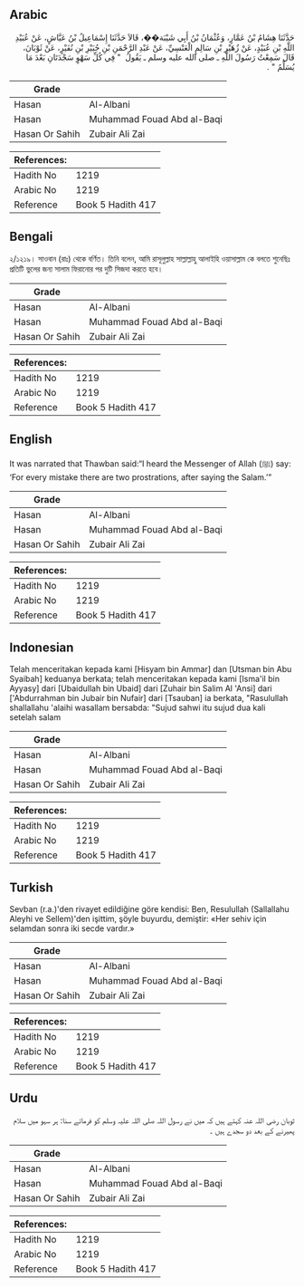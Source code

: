 ## Arabic


<div dir="rtl" lang="ar" style={{fontSize:'larger',backgroundColor:'#f8f9fa',padding:20}}>
حَدَّثَنَا هِشَامُ بْنُ عَمَّارٍ، وَعُثْمَانُ بْنُ أَبِي شَيْبَة��، قَالاَ حَدَّثَنَا إِسْمَاعِيلُ بْنُ عَيَّاشٍ، عَنْ عُبَيْدِ اللَّهِ بْنِ عُبَيْدٍ، عَنْ زُهَيْرِ بْنِ سَالِمٍ الْعَنْسِيِّ، عَنْ عَبْدِ الرَّحْمَنِ بْنِ جُبَيْرِ بْنِ نُفَيْرٍ، عَنْ ثَوْبَانَ، قَالَ سَمِعْتُ رَسُولَ اللَّهِ ـ صلى الله عليه وسلم ـ يَقُولُ ‏ "‏ فِي كُلِّ سَهْوٍ سَجْدَتَانِ بَعْدَ مَا يُسَلِّمُ ‏"‏ ‏.‏
</div>
<div style={{backgroundColor:'#f8f9fa',padding:20, marginBottom: 10}}><table> <thead> <tr> <th>Grade</th> <th></th> </tr> </thead> <tbody> <tr><td>Hasan</td><td>Al-Albani</td></tr><tr><td>Hasan</td><td>Muhammad Fouad Abd al-Baqi</td></tr><tr><td>Hasan Or Sahih</td><td>Zubair Ali Zai</td></tr></tbody></table><table> <thead> <tr> <th>References:</th> <th></th> </tr> </thead> <tbody><tr><td>Hadith No</td><td>1219</td></tr><tr><td>Arabic No</td><td>1219</td></tr><tr><td>Reference</td><td>Book 5 Hadith 417</td></tr></tbody></table></div>

## Bengali


<div dir="ltr" lang="bn" style={{fontSize:'larger',backgroundColor:'#f8f9fa',padding:20}}>
২/১২১৯। সাওবান (রাঃ) থেকে বর্ণিত। তিনি বলেন, আমি রাসূলুল্লাহ সাল্লাল্লাহু আলাইহি ওয়াসাল্লাম কে বলতে শুনেছিঃ প্রতিটি ভুলের জন্য সালাম ফিরানোর পর দুটি সিজদা করতে হবে।
</div>
<div style={{backgroundColor:'#f8f9fa',padding:20, marginBottom: 10}}><table> <thead> <tr> <th>Grade</th> <th></th> </tr> </thead> <tbody> <tr><td>Hasan</td><td>Al-Albani</td></tr><tr><td>Hasan</td><td>Muhammad Fouad Abd al-Baqi</td></tr><tr><td>Hasan Or Sahih</td><td>Zubair Ali Zai</td></tr></tbody></table><table> <thead> <tr> <th>References:</th> <th></th> </tr> </thead> <tbody><tr><td>Hadith No</td><td>1219</td></tr><tr><td>Arabic No</td><td>1219</td></tr><tr><td>Reference</td><td>Book 5 Hadith 417</td></tr></tbody></table></div>

## English


<div dir="ltr" lang="en" style={{fontSize:'larger',backgroundColor:'#f8f9fa',padding:20}}>
It was narrated that Thawban said:“I heard the Messenger of Allah (ﷺ) say: ‘For every mistake there are two prostrations, after saying the Salam.’”
</div>
<div style={{backgroundColor:'#f8f9fa',padding:20, marginBottom: 10}}><table> <thead> <tr> <th>Grade</th> <th></th> </tr> </thead> <tbody> <tr><td>Hasan</td><td>Al-Albani</td></tr><tr><td>Hasan</td><td>Muhammad Fouad Abd al-Baqi</td></tr><tr><td>Hasan Or Sahih</td><td>Zubair Ali Zai</td></tr></tbody></table><table> <thead> <tr> <th>References:</th> <th></th> </tr> </thead> <tbody><tr><td>Hadith No</td><td>1219</td></tr><tr><td>Arabic No</td><td>1219</td></tr><tr><td>Reference</td><td>Book 5 Hadith 417</td></tr></tbody></table></div>

## Indonesian


<div dir="ltr" lang="id" style={{fontSize:'larger',backgroundColor:'#f8f9fa',padding:20}}>
Telah menceritakan kepada kami [Hisyam bin Ammar] dan [Utsman bin Abu Syaibah] keduanya berkata; telah menceritakan kepada kami [Isma'il bin Ayyasy] dari [Ubaidullah bin Ubaid] dari [Zuhair bin Salim Al 'Ansi] dari ['Abdurrahman bin Jubair bin Nufair] dari [Tsauban] ia berkata, "Rasulullah shallallahu 'alaihi wasallam bersabda: "Sujud sahwi itu sujud dua kali setelah salam
</div>
<div style={{backgroundColor:'#f8f9fa',padding:20, marginBottom: 10}}><table> <thead> <tr> <th>Grade</th> <th></th> </tr> </thead> <tbody> <tr><td>Hasan</td><td>Al-Albani</td></tr><tr><td>Hasan</td><td>Muhammad Fouad Abd al-Baqi</td></tr><tr><td>Hasan Or Sahih</td><td>Zubair Ali Zai</td></tr></tbody></table><table> <thead> <tr> <th>References:</th> <th></th> </tr> </thead> <tbody><tr><td>Hadith No</td><td>1219</td></tr><tr><td>Arabic No</td><td>1219</td></tr><tr><td>Reference</td><td>Book 5 Hadith 417</td></tr></tbody></table></div>

## Turkish


<div dir="ltr" lang="tr" style={{fontSize:'larger',backgroundColor:'#f8f9fa',padding:20}}>
Sevban (r.a.)'den rivayet edildiğine göre kendisi: Ben, Resulullah (Sallallahu Aleyhi ve Sellem)'den işittim, şöyle buyurdu, demiştir: «Her sehiv için selamdan sonra iki secde vardır.»
</div>
<div style={{backgroundColor:'#f8f9fa',padding:20, marginBottom: 10}}><table> <thead> <tr> <th>Grade</th> <th></th> </tr> </thead> <tbody> <tr><td>Hasan</td><td>Al-Albani</td></tr><tr><td>Hasan</td><td>Muhammad Fouad Abd al-Baqi</td></tr><tr><td>Hasan Or Sahih</td><td>Zubair Ali Zai</td></tr></tbody></table><table> <thead> <tr> <th>References:</th> <th></th> </tr> </thead> <tbody><tr><td>Hadith No</td><td>1219</td></tr><tr><td>Arabic No</td><td>1219</td></tr><tr><td>Reference</td><td>Book 5 Hadith 417</td></tr></tbody></table></div>

## Urdu


<div dir="rtl" lang="ur" style={{fontSize:'larger',backgroundColor:'#f8f9fa',padding:20}}>
ثوبان رضی اللہ عنہ کہتے ہیں کہ میں نے رسول اللہ صلی اللہ علیہ وسلم کو فرماتے سنا: ہر سہو میں سلام پھیرنے کے بعد دو سجدے ہیں ۔
</div>
<div style={{backgroundColor:'#f8f9fa',padding:20, marginBottom: 10}}><table> <thead> <tr> <th>Grade</th> <th></th> </tr> </thead> <tbody> <tr><td>Hasan</td><td>Al-Albani</td></tr><tr><td>Hasan</td><td>Muhammad Fouad Abd al-Baqi</td></tr><tr><td>Hasan Or Sahih</td><td>Zubair Ali Zai</td></tr></tbody></table><table> <thead> <tr> <th>References:</th> <th></th> </tr> </thead> <tbody><tr><td>Hadith No</td><td>1219</td></tr><tr><td>Arabic No</td><td>1219</td></tr><tr><td>Reference</td><td>Book 5 Hadith 417</td></tr></tbody></table></div>